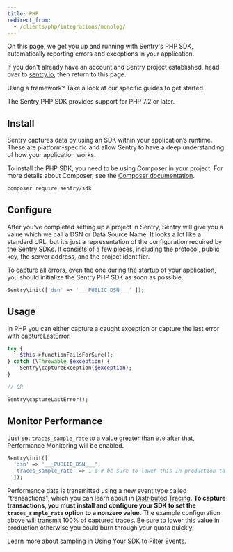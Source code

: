 ```yaml
---
title: PHP
redirect_from:
  - /clients/php/integrations/monolog/
---
```


On this page, we get you up and running with Sentry's PHP SDK, automatically reporting errors and exceptions in your application.

<Note><markdown>

If you don't already have an account and Sentry project established, head over to [sentry.io](https://sentry.io/signup/), then return to this page.

</markdown></Note>

Using a framework? Take a look at our specific guides to get started.

<GuideGrid platform="php" />

The Sentry PHP SDK provides support for PHP 7.2 or later.

## Install

Sentry captures data by using an SDK within your application’s runtime. These are platform-specific and allow Sentry to have a deep understanding of how your application works.

To install the PHP SDK, you need to be using Composer in your project. For more details about Composer, see the [Composer documentation](https://getcomposer.org/doc/).

```bash
composer require sentry/sdk
```

## Configure

After you’ve completed setting up a project in Sentry, Sentry will give you a value which we call a DSN or Data Source Name. It looks a lot like a standard URL, but it’s just a representation of the configuration required by the Sentry SDKs. It consists of a few pieces, including the protocol, public key, the server address, and the project identifier.

To capture all errors, even the one during the startup of your application, you should initialize the Sentry PHP SDK as soon as possible.

```php
Sentry\init(['dsn' => '___PUBLIC_DSN___' ]);
```

## Usage

In PHP you can either capture a caught exception or capture the last error with captureLastError.

```php
try {
    $this->functionFailsForSure();
} catch (\Throwable $exception) {
    Sentry\captureException($exception);
}

// OR

Sentry\captureLastError();
```

## Monitor Performance

Just set `traces_sample_rate` to a value greater than `0.0` after that, Performance Monitoring will be enabled.

```php
Sentry\init([
  'dsn' => '___PUBLIC_DSN___',
  'traces_sample_rate' => 1.0 # be sure to lower this in production to prevent quota issues
  ]);
```

Performance data is transmitted using a new event type called "transactions", which you can learn about in [Distributed Tracing](/performance-monitoring/distributed-tracing/#traces-transactions-and-spans). **To capture transactions, you must install and configure your SDK to set the `traces_sample_rate` option to a nonzero value.** The example configuration above will transmit 100% of captured traces. Be sure to lower this value in production otherwise you could burn through your quota quickly.

Learn more about sampling in [Using Your SDK to Filter Events](configuration/filtering/).

<PageGrid header="Next Steps" nextSteps />
